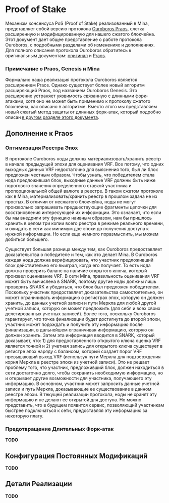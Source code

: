 
# Proof of Stake

Механизм консенсуса PoS (Proof of Stake) реализованный в Mina, представляет собой версию протокола [Ouroboros Praos](https://iohk.io/research/papers/#XJ6MHFXX), слегка расширенную и модифицированную для нашего сжатого блокчейна. Этот документ дает общее представление о работе протокола Ouroboros, с подробными разделами об изменениях и дополнениях. Для полного описания протокола Ouroboros обратитесь к оригинальным документам: [оригинал](https://eprint.iacr.org/2016/889.pdf) и [Praos](https://eprint.iacr.org/2017/573.pdf).

### Примечание о Praos, Genesis и Mina

Формально наша реализация протокола Ouroboros является расширением Praos. Однако существует более новый алгоритм расширяющий Praos, под названием Ouroboros Genesis. Это расширение устраняет уязвимость связанную с длинными форк-атаками, хотя оно не может быть применимо к протоколу сжатого блокчейна, как описано в алгоритме. Вместо этого мы представляем новый сжатый метод защиты от длинных форк-атак, который подробно описан [в другом разделе этого документа](#long-fork-attack-prevention).

## Дополнение к Praos

### Оптимизация Реестра Эпох

В протоколе Ouroboros ноды должны материализовать/хранить реестр в начале предыдущей эпохи для оценивания VRF. Все потому, что одних выходных данных VRF недостаточно для выяснения того, был ли блок предложен честным образом. Чтобы узнать, что победителем стала нода предложившая блок, выходные данные VRF должны быть ниже порогового значения определенного ставкой участника и пропорциональной общей валюте в реестре. В таком сжатом протоколе как в Mina, материализовать/хранить реестр в прошлом задача не из простых. В отличии от несжатого блокчейна, ноды не могут произвольно запрашивать предшествующие фрагменты цепочки для восстановления интересующей их информации. Это означает, что если бы мы внедрили эту функцию наивным образом, нам бы пришлось хранить в целом три копии всего реестра в режиме реального времени, и ожидать в сети как минимум две эпохи до получения доступа к нужной информации. Но если еще немного поразмыслить, мы можем добиться большего.

Существует большая разница между тем, как Ouroboros предоставляет доказательства о победителе и тем, как это делает Mina. В Ouroboros каждая нода должна верифицировать, что участник предложивший блок действительно его выиграл, когда его получает. То есть нода должна проверить баланс на наличие открытого ключа, который произвел оценивание VRF. В сети Mina, правильность оценивания VRF может быть вычислена в SNARK, поэтому другие ноды должны лишь проверить SNARK и убедиться, что блок был предложен победителем. Поскольку участник предоставляет доказательства самостоятельно, он может ограничивать информацию о  регистрах эпох, которую он должен хранить, до данных учетной записи и пути Меркла для любой другой учетной записи, которую он может предложить (для себя и всех своих делегированных учетных записей). Более того, поскольку  Ouroboros  гарантирует, что точка финализации будет достигнута до второй эпохи, участник может подождать и получить эту информацию после финализации, в дальнейшем ограничивая информацию, которую он должен хранить. Затем эта информация вводится в SNARK, который доказывает, что: 1) для предоставленного открытого ключа оценка VRF является точной и 2) учетная запись для открытого ключа существует в регистре эпох наряду с балансом, который создает порог VRF превышающий выход VRF (используя пути Меркла для подтверждения корня Меркла в реестре эпохи из учетной записи). Это не решает проблему того, что участник, предложивший блок, должен находиться в сети достаточно долго, чтобы сохранить необходимую информацию, но и открывает другие возможности для участника, получающего эту информацию. В основном, участник может запросить данные учетной записи и путь Меркла, доказывающие ее существование в данном реестре эпохи. В текущей реализации протокола, ноды не хранят эту информацию и не делают ее открытой для доступа. Но можно представить, что в будущем появится сервис, позволяющий участникам быстрее подключаться к сети, предоставляя эту информацию за некоторую плату.

### Предотвращение Длительных Форк-атак

**TODO**

## Конфигурация Постоянных Модификаций

**TODO**

## Детали Реализации

**TODO**
